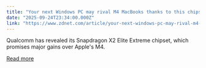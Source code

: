 ```yaml
---
title: "Your next Windows PC may rival M4 MacBooks thanks to this chipset - here's how"
date: "2025-09-24T23:34:00.000Z"
link: "https://www.zdnet.com/article/your-next-windows-pc-may-rival-m4-macbooks-thanks-to-this-chipset-heres-how/"
---
```


Qualcomm has revealed its Snapdragon X2 Elite Extreme chipset, which promises major gains over Apple's M4.

[Read more](https://www.zdnet.com/article/your-next-windows-pc-may-rival-m4-macbooks-thanks-to-this-chipset-heres-how/)

